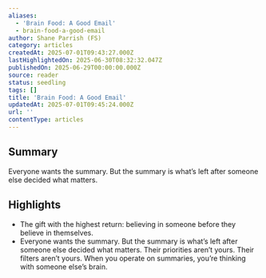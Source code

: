 ```yaml
---
aliases:
  - 'Brain Food: A Good Email'
  - brain-food-a-good-email
author: Shane Parrish (FS)
category: articles
createdAt: 2025-07-01T09:43:27.000Z
lastHighlightedOn: 2025-06-30T08:32:32.047Z
publishedOn: 2025-06-29T00:00:00.000Z
source: reader
status: seedling
tags: []
title: 'Brain Food: A Good Email'
updatedAt: 2025-07-01T09:45:24.000Z
url: ''
contentType: articles
---
```

## Summary

Everyone wants the summary. But the summary is what’s left after someone else decided what matters.

## Highlights

- The gift with the highest return: believing in someone before they believe in themselves.
- Everyone wants the summary. But the summary is what’s left after someone else decided what matters. Their priorities aren’t yours. Their filters aren’t yours. When you operate on summaries, you’re thinking with someone else’s brain.
